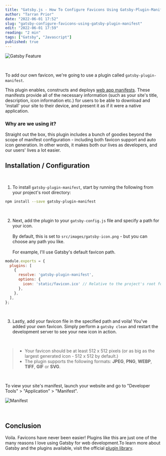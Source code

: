 ```yaml
---
title: "Gatsby.js - How To Configure Favicons Using Gatsby-Plugin-Manifest"
author: "Tarran Prior"
date: "2022-06-01 17:52"
slug: "gatsby-configure-favicons-using-gatsby-plugin-manifest"
edit: "2022-06-01 17:59"
reading: "2 min"
tags: ["Gatsby", "Javascript"]
published: true
---
```


![Gatsby Feature](./gatsby-feature.png)

<br />

To add our own favicon, we're going to use a plugin called `gatsby-plugin-manifest`.

This plugin enables, constructs and deploys [web app manifests](https://developer.mozilla.org/en-US/docs/Web/Manifest). These manifests provide all of the necessary information (such as your site's title, description, icon information etc.) for users to be able to download and 'install' your site to their device, and present it as if it were a native application.

### Why are we using it?

Straight out the box, this plugin includes a bunch of goodies beyond the scope of manifest configuration - including both favicon support and auto icon generation. In other words, it makes both our lives as developers, and our users' lives a lot easier.

## Installation / Configuration

<br />

1. To install `gatsby-plugin-manifest`, start by running the following from your project's root directory:
```bash
npm install --save gatsby-plugin-manifest
```

<br />

2. Next, add the plugin to your `gatsby-config.js` file and specify a path for your icon.<br /><br />By default, this is set to `src/images/gatsby-icon.png` - but you can choose any path you like.<br/><br/>
For example, I'll use Gatsby's default favicon path.
```javascript
module.exports = {
  plugins: [
    {
      resolve: 'gatsby-plugin-manifest',
      options: {
        icon: 'static/favicon.ico' // Relative to the project's root folder
      },
    },
  ],
};
```

<br />

3. Lastly, add your favicon file in the specified path and voila! You've added your own favicon. Simply perform a `gatsby clean` and restart the development server to see your new icon in action.

<br />

> - Your favicon should be at least 512 x 512 pixels (or as big as the largest generated icon - 512 x 512 by default.)
> - The plugin supports the following formats: **JPEG**, **PNG**, **WEBP**, **TIFF**, **GIF** or **SVG**.

<br />

To view your site's manifest, launch your website and go to "Developer Tools" > "Application" > "Manifest".

![Manifest](./application-manifest.png)

<br />

## Conclusion
Voila. Favicons have never been easier! Plugins like this are just one of the many reasons I love using Gatsby for web development.To learn more about Gatsby and the plugins available, visit the official [plugin library](https://www.gatsbyjs.com/plugins/).